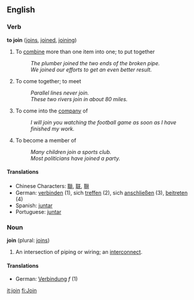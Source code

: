 ==English==

===Verb===
'''to join''' ([[joins]], [[joined]], [[joining]])
#To [[combine]] more than one item into one; to put together
#:''The plumber joined the two ends of the broken pipe.''
#:''We joined our efforts to get an even better result.''
#To come together; to meet
#:''Parallel lines never join.''
#:''These two rivers join in about 80 miles.''
#To come into the [[company]] of
#:''I will join you watching the football game as soon as I have finished my work.''
#To become a member of
#:''Many children join a sports club.''
#:''Most politicians have joined a party.''

====Translations====
*Chinese Characters: [[聯]], [[联]], [[聨]]
*German: [[verbinden]] (1), sich [[treffen]] (2), sich [[anschließen]] (3), [[beitreten]] (4)
*Spanish: [[juntar]]
*Portuguese: [[juntar]]

===Noun===
'''join''' (plural: [[joins]])
#An intersection of piping or wiring; an [[interconnect]].

====Translations====
*German: [[Verbindung]] ''f'' (1)

[[it:join]]
[[fi:Join]]